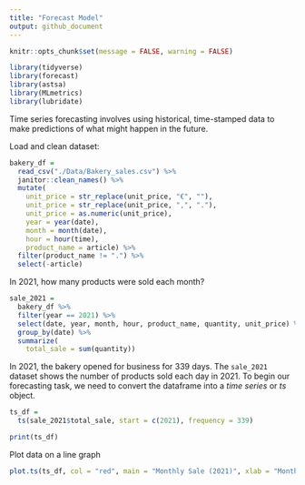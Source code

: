 ```yaml
---
title: "Forecast Model"
output: github_document
---
```


```r
knitr::opts_chunk$set(message = FALSE, warning = FALSE)

library(tidyverse)
library(forecast)
library(astsa)
library(MLmetrics)
library(lubridate)
```

Time series forecasting involves using historical, time-stamped data to make predictions of what might happen in the future.

Load and clean dataset:
```r
bakery_df = 
  read_csv("./Data/Bakery_sales.csv") %>% 
  janitor::clean_names() %>% 
  mutate(
    unit_price = str_replace(unit_price, "€", ""),
    unit_price = str_replace(unit_price, ",", "."),
    unit_price = as.numeric(unit_price),
    year = year(date),
    month = month(date),
    hour = hour(time),
    product_name = article) %>% 
  filter(product_name != ".") %>% 
  select(-article)
```

In 2021, how many products were sold each month?
```r
sale_2021 = 
  bakery_df %>% 
  filter(year == 2021) %>% 
  select(date, year, month, hour, product_name, quantity, unit_price) %>% 
  group_by(date) %>% 
  summarize(
    total_sale = sum(quantity))
```

In 2021, the bakery opened for business for 339 days. The `sale_2021` dataset shows the number of products sold each day in 2021. 
To begin our forecasting task, we need to convert the dataframe into a *time series* or *ts* object. 

```r
ts_df = 
  ts(sale_2021$total_sale, start = c(2021), frequency = 339)

print(ts_df)
```

Plot data on a line graph
```r
plot.ts(ts_df, col = "red", main = "Monthly Sale (2021)", xlab = "Month", ylab = "Number of prroducts sold")
```



